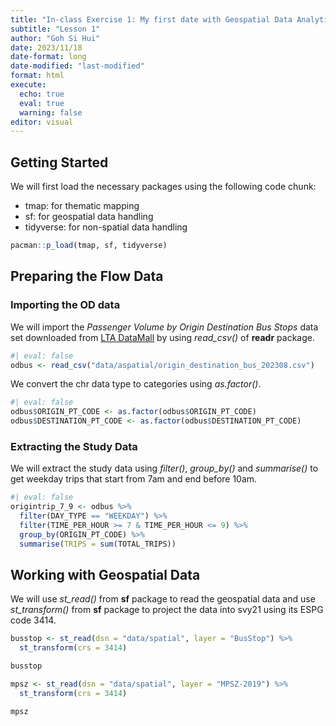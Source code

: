 ```yaml
---
title: "In-class Exercise 1: My first date with Geospatial Data Analytics"
subtitle: "Lesson 1" 
author: "Goh Si Hui"
date: 2023/11/18
date-format: long
date-modified: "last-modified"
format: html 
execute: 
  echo: true
  eval: true
  warning: false
editor: visual 
---
```


## Getting Started

We will first load the necessary packages using the following code chunk:

-   tmap: for thematic mapping
-   sf: for geospatial data handling
-   tidyverse: for non-spatial data handling

```r
pacman::p_load(tmap, sf, tidyverse)
```

## Preparing the Flow Data

### Importing the OD data

We will import the *Passenger Volume by Origin Destination Bus Stops* data set downloaded from [LTA DataMall](https://datamall.lta.gov.sg/content/datamall/en.html "LTA DataMall") by using *read_csv()* of **readr** package.

```r
#| eval: false
odbus <- read_csv("data/aspatial/origin_destination_bus_202308.csv")
```

We convert the chr data type to categories using *as.factor()*.

```r
#| eval: false
odbus$ORIGIN_PT_CODE <- as.factor(odbus$ORIGIN_PT_CODE)
odbus$DESTINATION_PT_CODE <- as.factor(odbus$DESTINATION_PT_CODE)
```

### Extracting the Study Data

We will extract the study data using *filter()*, *group_by()* and *summarise()* to get weekday trips that start from 7am and end before 10am.

```r
#| eval: false
origintrip_7_9 <- odbus %>%
  filter(DAY_TYPE == "WEEKDAY") %>%
  filter(TIME_PER_HOUR >= 7 & TIME_PER_HOUR <= 9) %>%
  group_by(ORIGIN_PT_CODE) %>%
  summarise(TRIPS = sum(TOTAL_TRIPS))
```

## Working with Geospatial Data

We will use *st_read()* from **sf** package to read the geospatial data and use *st_transform()* from **sf** package to project the data into svy21 using its ESPG code 3414.

```r
busstop <- st_read(dsn = "data/spatial", layer = "BusStop") %>%
  st_transform(crs = 3414)

busstop
```

```r
mpsz <- st_read(dsn = "data/spatial", layer = "MPSZ-2019") %>%
  st_transform(crs = 3414)

mpsz 
```
